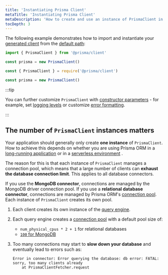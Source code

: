 ```yaml
---
title: 'Instantiating Prisma Client'
metaTitle: 'Instantiating Prisma Client'
metaDescription: 'How to create and use an instance of PrismaClient in your app.'
tocDepth: 3
---
```


<TopBlock title={frontMatter.title}>

The following example demonstrates how to import and instantiate your [generated client](generating-prisma-client) from the [default path](generating-prisma-client#using-a-custom-output-path):

</TopBlock>

<TabbedContent code>

<TabItem value="TypeScript">

```ts
import { PrismaClient } from '@prisma/client'

const prisma = new PrismaClient()
```

</TabItem>

<TabItem value="JavaScript">

```js
const { PrismaClient } = require('@prisma/client')

const prisma = new PrismaClient()
```

</TabItem>

</TabbedContent>

:::tip

You can further customize `PrismaClient` with [constructor parameters](/orm/reference/prisma-client-reference#prismaclient) - for example, set [logging levels](/orm/prisma-client/observability-and-logging/logging) or customize [error formatting](error-formatting).

:::

## The number of `PrismaClient` instances matters

Your application should generally only create **one instance** of `PrismaClient`. How to achieve this depends on whether you are using Prisma ORM in a [long-running application](/orm/prisma-client/setup-and-configuration/databases-connections#prismaclient-in-long-running-applications) or in a [serverless environment](/orm/prisma-client/setup-and-configuration/databases-connections#prismaclient-in-serverless-environments) .

The reason for this is that each instance of `PrismaClient` manages a connection pool, which means that a large number of clients can **exhaust the database connection limit**. This applies to all database connectors.

If you use the **MongoDB connector**, connections are managed by the MongoDB driver connection pool. If you use a **relational database connector**, connections are managed by Prisma ORM's [connection pool](/orm/prisma-client/setup-and-configuration/databases-connections/connection-pool). Each instance of `PrismaClient` creates its own pool.

1. Each client creates its own instance of the [query engine](/orm/more/under-the-hood/engines).
1. Each query engine creates a [connection pool](/orm/prisma-client/setup-and-configuration/databases-connections/connection-pool) with a default pool size of:

   - `num_physical_cpus * 2 + 1` for relational databases
   - [`100` for MongoDB](https://docs.mongodb.com/manual/reference/connection-string/#mongodb-urioption-urioption.maxPoolSize)

1. Too many connections may start to **slow down your database** and eventually lead to errors such as:

   ```
   Error in connector: Error querying the database: db error: FATAL: sorry, too many clients already
       at PrismaClientFetcher.request
   ```
